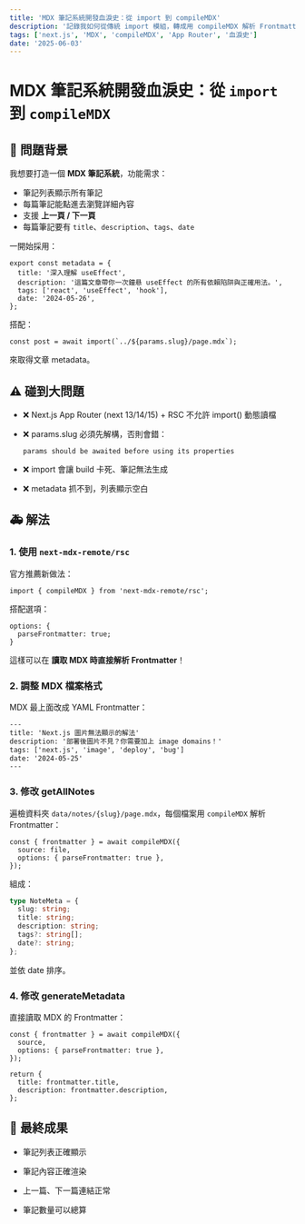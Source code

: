 ```yaml
---
title: 'MDX 筆記系統開發血淚史：從 import 到 compileMDX'
description: '記錄我如何從傳統 import 模組，轉成用 compileMDX 解析 Frontmatter，解決 Next.js App Router 的坑。'
tags: ['next.js', 'MDX', 'compileMDX', 'App Router', '血淚史']
date: '2025-06-03'
---
```


# MDX 筆記系統開發血淚史：從 `import` 到 `compileMDX`

## 🚩 問題背景

我想要打造一個 **MDX 筆記系統**，功能需求：

- 筆記列表顯示所有筆記
- 每篇筆記能點進去瀏覽詳細內容
- 支援 **上一頁 / 下一頁**
- 每篇筆記要有 `title`、`description`、`tags`、`date`

一開始採用：

```tsx
export const metadata = {
  title: '深入理解 useEffect',
  description: '這篇文章帶你一次鐘悬 useEffect 的所有依賴陷阱與正確用法。',
  tags: ['react', 'useEffect', 'hook'],
  date: '2024-05-26',
};
```

搭配：

```tsx
const post = await import(`../${params.slug}/page.mdx`);
```

來取得文章 metadata。

## ⚠️ 碰到大問題

- ❌ Next.js App Router (next 13/14/15) + RSC 不允許 import() 動態讀檔
- ❌ params.slug 必須先解構，否則會錯：

  `params should be awaited before using its properties`

- ❌ import 會讓 build 卡死、筆記無法生成
- ❌ metadata 抓不到，列表顯示空白

## 🚑 解法

### 1. 使用 `next-mdx-remote/rsc`

官方推薦新做法：

```tsx
import { compileMDX } from 'next-mdx-remote/rsc';
```

搭配選項：

```tsx
options: {
  parseFrontmatter: true;
}
```

這樣可以在 **讀取 MDX 時直接解析 Frontmatter**！

### 2. 調整 MDX 檔案格式

MDX 最上面改成 YAML Frontmatter：

```txt
---
title: 'Next.js 圖片無法顯示的解法'
description: '部署後圖片不見？你需要加上 image domains！'
tags: ['next.js', 'image', 'deploy', 'bug']
date: '2024-05-25'
---

```

### 3. 修改 getAllNotes

遍檢資料夾 `data/notes/{slug}/page.mdx`，每個檔案用 `compileMDX` 解析 Frontmatter：

```tsx
const { frontmatter } = await compileMDX({
  source: file,
  options: { parseFrontmatter: true },
});
```

組成：

```ts
type NoteMeta = {
  slug: string;
  title: string;
  description: string;
  tags?: string[];
  date?: string;
};
```

並依 date 排序。

### 4. 修改 generateMetadata

直接讀取 MDX 的 Frontmatter：

```tsx
const { frontmatter } = await compileMDX({
  source,
  options: { parseFrontmatter: true },
});

return {
  title: frontmatter.title,
  description: frontmatter.description,
};
```

## 🎉 最終成果

- 筆記列表正確顯示

- 筆記內容正確渲染

- 上一篇、下一篇連結正常

- 筆記數量可以總算
